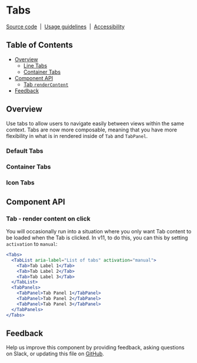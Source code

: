 
# Tabs

[Source code](https://github.com/carbon-design-system/carbon/tree/main/packages/react/src/components/Tabs)
&nbsp;|&nbsp;
[Usage guidelines](https://www.carbondesignsystem.com/components/tabs/usage)
&nbsp;|&nbsp;
[Accessibility](https://www.carbondesignsystem.com/components/tabs/accessibility)

## Table of Contents

- [Overview](#overview)
  - [Line Tabs](#line-tabs)
  - [Container Tabs](#container-tabs)
- [Component API](#component-api)
  - [Tab `renderContent`](#tab-rendercontent)
- [Feedback](#feedback)

## Overview

Use tabs to allow users to navigate easily between views within the same
context. Tabs are now more composable, meaning that you have more flexibility in
what is in rendered inside of `Tab` and `TabPanel`.

### Default Tabs

<Preview>
  <Story id="components-tabs--line" />
</Preview>

### Container Tabs

<Preview>
  <Story id="components-tabs--contained" />
</Preview>

### Icon Tabs

<Preview>
  <Story id="components-tabs--icon-only" />
</Preview>

<Preview>
  <Story id="components-tabs--icon-20-only" />
</Preview>

## Component API

<Props />

### Tab - render content on click

You will occasionally run into a situation where you only want Tab content to be
loaded when the Tab is clicked. In v11, to do this, you can this by setting
`activation` to `manual`:

```jsx
<Tabs>
  <TabList aria-label="List of tabs" activation="manual">
    <Tab>Tab Label 1</Tab>
    <Tab>Tab Label 2</Tab>
    <Tab>Tab Label 3</Tab>
  </TabList>
  <TabPanels>
    <TabPanel>Tab Panel 1</TabPanel>
    <TabPanel>Tab Panel 2</TabPanel>
    <TabPanel>Tab Panel 3</TabPanel>
  </TabPanels>
</Tabs>
```

## Feedback

Help us improve this component by providing feedback, asking questions on Slack,
or updating this file on
[GitHub](https://github.com/carbon-design-system/carbon/edit/main/packages/react/src/components/Tabs/Tabs.mdx).
